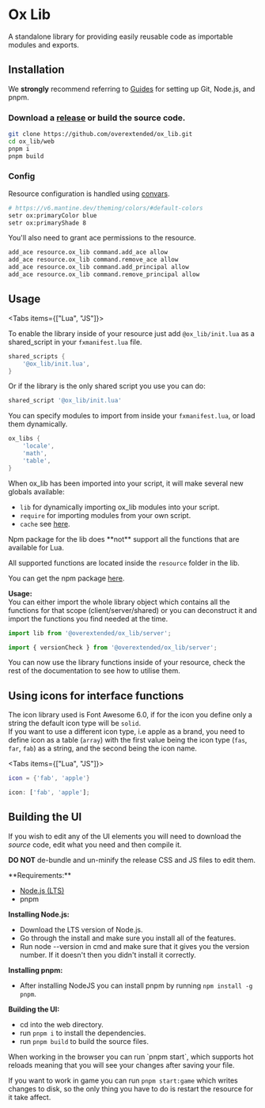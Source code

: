 
# Ox Lib

A standalone library for providing easily reusable code as importable modules and exports.

<ResourceLinks repo="https://github.com/overextended/ox_lib" />

## Installation

<Callout type="info">

We **strongly** recommend referring to [Guides](../guides) for setting up Git, Node.js, and pnpm.

</Callout>

<Steps>

### Download a [release](https://github.com/overextended/ox_lib/releases) or build the source code.

```bash
git clone https://github.com/overextended/ox_lib.git
cd ox_lib/web
pnpm i
pnpm build
```

### Config

Resource configuration is handled using [convars](https://docs.fivem.net/docs/scripting-reference/convars/).

```bash
# https://v6.mantine.dev/theming/colors/#default-colors
setr ox:primaryColor blue
setr ox:primaryShade 8
```

You'll also need to grant ace permissions to the resource.

```bash
add_ace resource.ox_lib command.add_ace allow
add_ace resource.ox_lib command.remove_ace allow
add_ace resource.ox_lib command.add_principal allow
add_ace resource.ox_lib command.remove_principal allow
```

</Steps>

## Usage

<Tabs items={["Lua", "JS"]}>
<Tab>

To enable the library inside of your resource just add `@ox_lib/init.lua` as a shared_script in your `fxmanifest.lua` file.

```lua
shared_scripts {
    '@ox_lib/init.lua',
}
```

Or if the library is the only shared script you use you can do:

```lua
shared_script '@ox_lib/init.lua'
```

You can specify modules to import from inside your `fxmanifest.lua`, or load them dynamically.

```lua
ox_libs {
    'locale',
    'math',
    'table',
}
```

When ox_lib has been imported into your script, it will make several new globals available:
- `lib` for dynamically importing ox_lib modules into your script.
- `require` for importing modules from your own script.
- `cache` see [here](./ox_lib/Modules/Cache/Shared).

</Tab>
<Tab>

<Callout>
Npm package for the lib does **not** support all the functions that are available for Lua.

All supported functions are located inside the `resource` folder in the lib.

</Callout>

You can get the npm package [here](https://npmjs.com/package/@overextended/ox_lib).

**Usage:**  
You can either import the whole library object which contains all the functions for that scope (client/server/shared) or you can deconstruct it and import the functions you find needed at the time.

```ts
import lib from '@overextended/ox_lib/server';
```

```ts
import { versionCheck } from '@overextended/ox_lib/server';
```

</Tab>
</Tabs>

You can now use the library functions inside of your resource, check the rest of the documentation to see how to utilise them.

## Using icons for interface functions

The icon library used is Font Awesome 6.0, if for the icon you define only a string the default icon type will be `solid`.  
If you want to use a different icon type, i.e apple as a brand, you need to define icon as a table (`array`) with the first value being the icon type (`fas`, `far`, `fab`) as a string, and the second being the icon name.

<Tabs items={["Lua", "JS"]}>
<Tab>

```lua
icon = {'fab', 'apple'}
```

</Tab>
<Tab>

```ts
icon: ['fab', 'apple'];
```

</Tab>
</Tabs>

## Building the UI

If you wish to edit any of the UI elements you will need to download the _source_ code, edit what you need and then compile it.

<Callout type="warning">

**DO NOT** de-bundle and un-minify the release CSS and JS files to edit them.

</Callout>
**Requirements:**

- [Node.js (LTS)](https://nodejs.org/)
- pnpm

**Installing Node.js:**

- Download the LTS version of Node.js.
- Go through the install and make sure you install all of the features.
- Run node --version in cmd and make sure that it gives you the version number. If it doesn't then you didn't install it correctly.

**Installing pnpm:**

- After installing NodeJS you can install pnpm by running `npm install -g pnpm`.

**Building the UI:**

- cd into the web directory.
- run `pnpm i` to install the dependencies.
- run `pnpm build` to build the source files.

<Callout type="info">
When working in the browser you can run `pnpm start`, which supports hot reloads meaning that
you will see your changes after saving your file.

If you want to work in game you can run `pnpm start:game` which writes changes to disk, so
the only thing you have to do is restart the resource for it take affect.

</Callout>
